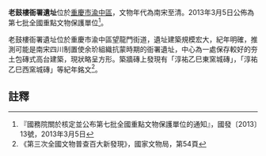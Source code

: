{{msg:四川省文物保護單位
|名稱 = 老鼓樓衙署遺址
|編號 = 402
|圖片 = 老鼓樓衙署遺址.JPG
|級別 = 107
|分類 = 
|時代 = 南宋至清
|地点 = [[重慶市|重慶市]][[渝中區|渝中區]]
|坐標 =
|登錄 = 2013年3月5日
}}
'''老鼓樓衙署遺址'''位於[[重慶市|重慶市]][[渝中區|渝中區]]，文物年代為南宋至清。2013年3月5日公佈為第七批全國重點文物保護單位<ref>『國務院關於核定並公布第七批全國重點文物保護單位的通知』，國發〔2013〕13號，2013年3月5日</ref>。

老鼓樓衙署遺址位於重慶市渝中區望龍門街道，遺址建築規模宏大，紀年明確，推測可能是南宋四川制置使余玠組織抗蒙時期的衙署遺址，中心為一處保存較好的夯土包磚式高台建築，現狀略呈方形。築牆磚上發現有「淳祐乙巳東窯城磚」，「淳祐乙巳西窯城磚」等紀年銘文<ref>《第三次全國文物普查百大新發現》，國家文物局，第54頁</ref>。
== 註釋 ==
{{reflist}}
{{文物保護單位小作品}}
{{重慶全國重點文物保護單位}}